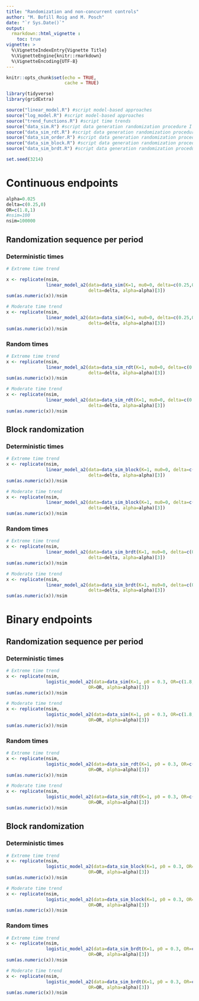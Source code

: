 ---
title: "Randomization and non-concurrent controls"
author: "M. Bofill Roig and M. Posch"
date: "`r Sys.Date()`"
output: 
  rmarkdown::html_vignette :
    toc: true
vignette: >
  %\VignetteIndexEntry{Vignette Title}
  %\VignetteEngine{knitr::rmarkdown}
  %\VignetteEncoding{UTF-8}
---

```{r setup, include=FALSE}
knitr::opts_chunk$set(echo = TRUE,
                      cache = TRUE)
```

```{r}
library(tidyverse)
library(gridExtra)

source("linear_model.R") #script model-based approaches  
source("log_model.R") #script model-based approaches  
source("trend_functions.R") #script time trends
source("data_sim.R") #script data generation randomization procedure I
source("data_sim_rdt.R") #script data generation randomization procedure II
source("data_sim_order.R") #script data generation randomization procedure III
source("data_sim_block.R") #script data generation randomization procedure IV
source("data_sim_brdt.R") #script data generation randomization procedure V
```

```{r}
set.seed(3214)
```


# Continuous endpoints

```{r}
alpha=0.025
delta=c(0.25,0)
OR=c(1.8,1)
#nsim=100
nsim=100000
```

## Randomization sequence per period

### Deterministic times 

```{r}
# Extreme time trend

x <- replicate(nsim,
               linear_model_a2(data=data_sim(K=1, mu0=0, delta=c(0.25,0), lambda=c(5,5,5), sigma=1, N1=c(125,125), N2=c(125,125), N_add=250, trend="linear2", endpoint="continuous"),
                               delta=delta, alpha=alpha)[3])
sum(as.numeric(x))/nsim
```

```{r}
# Moderate time trend
x <- replicate(nsim,
               linear_model_a2(data=data_sim(K=1, mu0=0, delta=c(0.25,0), lambda=c(.15,.15,.15), sigma=1, N1=c(125,125), N2=c(125,125), N_add=250, trend="linear2", endpoint="continuous"),
                               delta=delta, alpha=alpha)[3])
sum(as.numeric(x))/nsim
```


### Random times

```{r}
# Extreme time trend
x <- replicate(nsim,
               linear_model_a2(data=data_sim_rdt(K=1, mu0=0, delta=c(0.25,0), lambda=c(5,5,5), sigma=1, N1=c(125,125), N2=c(125,125), N_add=250, trend="linear2", endpoint="continuous"),
                               delta=delta, alpha=alpha)[3])
sum(as.numeric(x))/nsim
```


```{r}
# Moderate time trend
x <- replicate(nsim,
               linear_model_a2(data=data_sim_rdt(K=1, mu0=0, delta=c(0.25,0), lambda=c(.15,.15,.15), sigma=1, N1=c(125,125), N2=c(125,125), N_add=250, trend="linear2", endpoint="continuous"),
                               delta=delta, alpha=alpha)[3])
sum(as.numeric(x))/nsim
```


## Block randomization

### Deterministic times 

```{r}
# Extreme time trend
x <- replicate(nsim,
               linear_model_a2(data=data_sim_block(K=1, mu0=0, delta=c(0.25,0), lambda=c(5,5,5), sigma=1, N1=c(125,125), N2=c(125,125), N_add=250, trend="linear2", endpoint="continuous"),
                               delta=delta, alpha=alpha)[3])
sum(as.numeric(x))/nsim
```


```{r}
# Moderate time trend
x <- replicate(nsim,
               linear_model_a2(data=data_sim_block(K=1, mu0=0, delta=c(0.25,0), lambda=c(.15,.15,.15), sigma=1, N1=c(125,125), N2=c(125,125), N_add=250, trend="linear2", endpoint="continuous"),
                               delta=delta, alpha=alpha)[3])
sum(as.numeric(x))/nsim
```

### Random times

```{r}
# Extreme time trend
x <- replicate(nsim,
               linear_model_a2(data=data_sim_brdt(K=1, mu0=0, delta=c(0.25,0), lambda=c(5,5,5), sigma=1, N1=c(125,125), N2=c(125,125), N_add=250, trend="linear2", endpoint="continuous"),
                               delta=delta, alpha=alpha)[3])
sum(as.numeric(x))/nsim
```

```{r}
# Moderate time trend
x <- replicate(nsim,
               linear_model_a2(data=data_sim_brdt(K=1, mu0=0, delta=c(0.25,0), lambda=c(.15,.15,.15), sigma=1, N1=c(125,125), N2=c(125,125), N_add=250, trend="linear2", endpoint="continuous"),
                               delta=delta, alpha=alpha)[3])
sum(as.numeric(x))/nsim
```


# Binary endpoints

## Randomization sequence per period

### Deterministic times 

```{r}
# Extreme time trend
x <- replicate(nsim,
               logistic_model_a2(data=data_sim(K=1, p0 = 0.3, OR=c(1.8,1), lambda=c(5,5,5), sigma=1, N1=c(125,125), N2=c(125,125), N_add=250, trend="linear2", trend_param = "mult", endpoint="binary"),
                               OR=OR, alpha=alpha)[3])
sum(as.numeric(x))/nsim
```

```{r}
# Moderate time trend
x <- replicate(nsim,
               logistic_model_a2(data=data_sim(K=1, p0 = 0.3, OR=c(1.8,1), lambda=c(.15,.15,.15), sigma=1, N1=c(125,125), N2=c(125,125), N_add=250, trend="linear2", trend_param = "mult", endpoint="binary"),
                               OR=OR, alpha=alpha)[3])
sum(as.numeric(x))/nsim
```

### Random times

```{r}
# Extreme time trend
x <- replicate(nsim,
               logistic_model_a2(data=data_sim_rdt(K=1, p0 = 0.3, OR=c(1.8,1), lambda=c(5,5,5), sigma=1, N1=c(125,125), N2=c(125,125), N_add=250, trend="linear2", trend_param = "mult", endpoint="binary"),
                               OR=OR, alpha=alpha)[3])
sum(as.numeric(x))/nsim
```

```{r}
# Moderate time trend
x <- replicate(nsim,
               logistic_model_a2(data=data_sim_rdt(K=1, p0 = 0.3, OR=c(1.8,1), lambda=c(.15,.15,.15), sigma=1, N1=c(125,125), N2=c(125,125), N_add=250, trend="linear2", trend_param = "mult", endpoint="binary"),
                               OR=OR, alpha=alpha)[3])
sum(as.numeric(x))/nsim
```

## Block randomization

### Deterministic times

```{r}
# Extreme time trend
x <- replicate(nsim,
               logistic_model_a2(data=data_sim_block(K=1, p0 = 0.3, OR=c(1.8,1), lambda=c(5,5,5), sigma=1, N1=c(125,125), N2=c(125,125), N_add=250, trend="linear2", trend_param = "mult", endpoint="binary"),
                               OR=OR, alpha=alpha)[3])
sum(as.numeric(x))/nsim
```

```{r}
# Moderate time trend
x <- replicate(nsim,
               logistic_model_a2(data=data_sim_block(K=1, p0 = 0.3, OR=c(1.8,1), lambda=c(.15,.15,.15), sigma=1, N1=c(125,125), N2=c(125,125), N_add=250, trend="linear2", trend_param = "mult", endpoint="binary"),
                               OR=OR, alpha=alpha)[3])
sum(as.numeric(x))/nsim
```

### Random times

```{r}
# Extreme time trend
x <- replicate(nsim,
               logistic_model_a2(data=data_sim_brdt(K=1, p0 = 0.3, OR=c(1.8,1), lambda=c(5,5,5), sigma=1, N1=c(125,125), N2=c(125,125), N_add=250, trend="linear2", trend_param = "mult", endpoint="binary"),
                               OR=OR, alpha=alpha)[3])
sum(as.numeric(x))/nsim
```

```{r}
# Moderate time trend
x <- replicate(nsim,
               logistic_model_a2(data=data_sim_brdt(K=1, p0 = 0.3, OR=c(1.8,1), lambda=c(.15,.15,.15), sigma=1, N1=c(125,125), N2=c(125,125), N_add=250, trend="linear2", trend_param = "mult", endpoint="binary"),
                               OR=OR, alpha=alpha)[3])
sum(as.numeric(x))/nsim
```


































